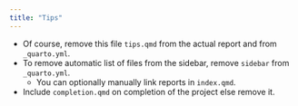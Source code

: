 ```yaml
---
title: "Tips"
---
```


- Of course, remove this file `tips.qmd` from the actual report and from `_quarto.yml`.
- To remove automatic list of files from the sidebar, remove `sidebar` from `_quarto.yml`.
  - You can optionally manually link reports in `index.qmd`.
- Include `completion.qmd` on completion of the project else remove it.